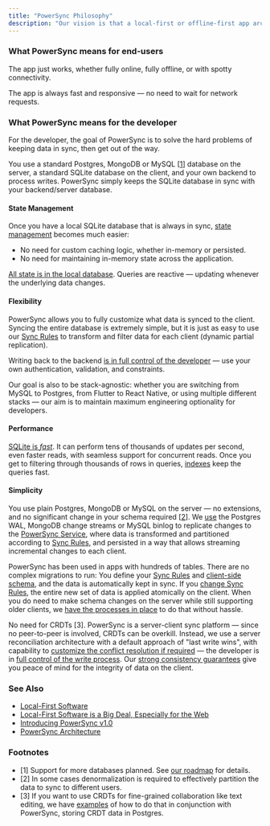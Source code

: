```yaml
---
title: "PowerSync Philosophy"
description: "Our vision is that a local-first or offline-first app architecture should be easier for the developer than cloud-first, and give a better experience for the end-user — even when they're online."
---
```


### What PowerSync means for end-users

The app just works, whether fully online, fully offline, or with spotty connectivity.

The app is always fast and responsive — no need to wait for network requests.

### What PowerSync means for the developer

For the developer, the goal of PowerSync is to solve the hard problems of keeping data in sync, then get out of the way.

You use a standard Postgres, MongoDB or MySQL \[[1](#footnotes)\] database on the server, a standard SQLite database on the client, and your own backend to process writes. PowerSync simply keeps the SQLite database in sync with your backend/server database.

#### State Management

Once you have a local SQLite database that is always in sync, [state management](https://www.powersync.com/blog/local-first-state-management-with-sqlite) becomes much easier:

* No need for custom caching logic, whether in-memory or persisted.
* No need for maintaining in-memory state across the application.

[All state is in the local database](https://www.powersync.com/blog/local-first-state-management-with-sqlite). Queries are reactive — updating whenever the underlying data changes.

#### Flexibility

PowerSync allows you to fully customize what data is synced to the client. Syncing the entire database is extremely simple, but it is just as easy to use our [Sync Rules](/usage/sync-rules) to transform and filter data for each client (dynamic partial replication).

Writing back to the backend [is in full control of the developer](/installation/app-backend-setup/writing-client-changes) — use your own authentication, validation, and constraints.

Our goal is also to be stack-agnostic: whether you are switching from MySQL to Postgres, from Flutter to React Native, or using multiple different stacks — our aim is to maintain maximum engineering optionality for developers.

#### Performance

[SQLite is _fast_](https://www.powersync.com/blog/sqlite-optimizations-for-ultra-high-performance). It can perform tens of thousands of updates per second, even faster reads, with seamless support for concurrent reads. Once you get to filtering through thousands of rows in queries, [indexes](/installation/client-side-setup/define-your-schema) keep the queries fast.

#### Simplicity

You use plain Postgres, MongoDB or MySQL on the server — no extensions, and no significant change in your schema required \[[2](#footnotes)\]. We [use](/installation/database-setup) the Postgres WAL, MongoDB change streams or MySQL binlog to replicate changes to the [PowerSync Service](/architecture/powersync-service), where data is transformed and partitioned according to [Sync Rules](/usage/sync-rules), and persisted in a way that allows streaming incremental changes to each client.

PowerSync has been used in apps with hundreds of tables. There are no complex migrations to run: You define your [Sync Rules](/usage/sync-rules) and [client-side schema](/installation/client-side-setup/define-your-schema), and the data is automatically kept in sync. If you [change Sync Rules](/usage/lifecycle-maintenance/implementing-schema-changes), the entire new set of data is applied atomically on the client. When you do need to make schema changes on the server while still supporting older clients, we [have the processes in place](/usage/lifecycle-maintenance/implementing-schema-changes) to do that without hassle.

No need for CRDTs \[3\]. PowerSync is a server-client sync platform — since no peer-to-peer is involved, CRDTs can be overkill. Instead, we use a server reconciliation architecture with a default approach of "last write wins", with capability to [customize the conflict resolution if required](/usage/lifecycle-maintenance/handling-update-conflicts) — the developer is in [full control of the write process](/installation/app-backend-setup/writing-client-changes). Our [strong consistency guarantees](/architecture/consistency) give you peace of mind for the integrity of data on the client.

### See Also

* [Local-First Software](/resources/local-first-software)
* [Local-First Software is a Big Deal, Especially for the Web](https://www.powersync.com/blog/local-first-is-a-big-deal-especially-for-the-web)
* [Introducing PowerSync v1.0](https://www.powersync.com/blog/introducing-powersync-v1-0-postgres-sqlite-sync-layer)
* [PowerSync Architecture](/architecture/architecture-overview)

### Footnotes

* \[1\] Support for more databases planned. See [our roadmap](https://roadmap.powersync.com/) for details.
* \[2\] In some cases denormalization is required to effectively partition the data to sync to different users.
* \[3\] If you want to use CRDTs for fine-grained collaboration like text editing, we have [examples](/usage/use-case-examples/crdts) of how to do that in conjunction with PowerSync, storing CRDT data in Postgres.
